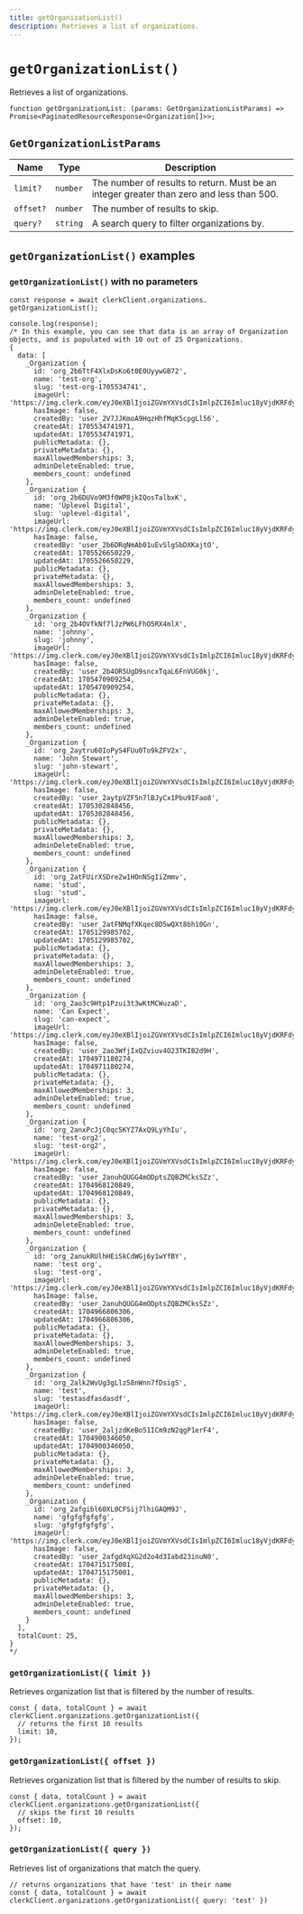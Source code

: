```yaml
---
title: getOrganizationList()
description: Retrieves a list of organizations.
---
```


# `getOrganizationList()`

Retrieves a list of organizations.

```tsx
function getOrganizationList: (params: GetOrganizationListParams) => Promise<PaginatedResourceResponse<Organization[]>>;
```

## `GetOrganizationListParams`

| Name | Type | Description |
| --- | --- | --- |
| `limit?` | `number` | The number of results to return. Must be an integer greater than zero and less than 500. |
| `offset?` | `number` | The number of results to skip. |
| `query?` | `string` | A search query to filter organizations by. |

## `getOrganizationList()` examples

### `getOrganizationList()` with no parameters

```tsx
const response = await clerkClient.organizations.
getOrganizationList();

console.log(response);
/* In this example, you can see that data is an array of Organization objects, and is populated with 10 out of 25 Organizations. 
{
  data: [
    _Organization {
      id: 'org_2b6TtF4XlxDsKo6t0E0UyywGB72',
      name: 'test-org',
      slug: 'test-org-1705534741',
      imageUrl: 'https://img.clerk.com/eyJ0eXBlIjoiZGVmYXVsdCIsImlpZCI6Imluc18yVjdKRFdyclJwRmZFZTlqQUM2dWpSMG8xSlQiLCJyaWQiOiJvcmdfMmI2VHRGNFhseERzS282dDBFMFV5eXdHQjcyIiwiaW5pdGlhbHMiOiJUIn0',
      hasImage: false,
      createdBy: 'user_2V7JJKmoA9HqzHhfMqK5cpgLl56',
      createdAt: 1705534741971,
      updatedAt: 1705534741971,
      publicMetadata: {},
      privateMetadata: {},
      maxAllowedMemberships: 3,
      adminDeleteEnabled: true,
      members_count: undefined
    },
    _Organization {
      id: 'org_2b6DUVo9M3f0WP8jkIQosTalbxK',
      name: 'Uplevel Digital',
      slug: 'uplevel-digital',
      imageUrl: 'https://img.clerk.com/eyJ0eXBlIjoiZGVmYXVsdCIsImlpZCI6Imluc18yVjdKRFdyclJwRmZFZTlqQUM2dWpSMG8xSlQiLCJyaWQiOiJvcmdfMmI2RFVWbzlNM2YwV1A4amtJUW9zVGFsYnhLIiwiaW5pdGlhbHMiOiJVIn0',
      hasImage: false,
      createdBy: 'user_2b6DRqNmAb01uEvSlgSbDXKajtO',
      createdAt: 1705526650229,
      updatedAt: 1705526650229,
      publicMetadata: {},
      privateMetadata: {},
      maxAllowedMemberships: 3,
      adminDeleteEnabled: true,
      members_count: undefined
    },
    _Organization {
      id: 'org_2b4OVfkNf7lJzPW6LFhO5RX4mlX',
      name: 'johnny',
      slug: 'johnny',
      imageUrl: 'https://img.clerk.com/eyJ0eXBlIjoiZGVmYXVsdCIsImlpZCI6Imluc18yVjdKRFdyclJwRmZFZTlqQUM2dWpSMG8xSlQiLCJyaWQiOiJvcmdfMmI0T1Zma05mN2xKelBXNkxGaE81Ulg0bWxYIiwiaW5pdGlhbHMiOiJKIn0',
      hasImage: false,
      createdBy: 'user_2b4OR5UgD9sncxTqaL6FnVUG0kj',
      createdAt: 1705470909254,
      updatedAt: 1705470909254,
      publicMetadata: {},
      privateMetadata: {},
      maxAllowedMemberships: 3,
      adminDeleteEnabled: true,
      members_count: undefined
    },
    _Organization {
      id: 'org_2aytru60IoPyS4FUu0To9kZFV2x',
      name: 'John Stewart',
      slug: 'john-stewart',
      imageUrl: 'https://img.clerk.com/eyJ0eXBlIjoiZGVmYXVsdCIsImlpZCI6Imluc18yVjdKRFdyclJwRmZFZTlqQUM2dWpSMG8xSlQiLCJyaWQiOiJvcmdfMmF5dHJ1NjBJb1B5UzRGVXUwVG85a1pGVjJ4IiwiaW5pdGlhbHMiOiJKIn0',
      hasImage: false,
      createdBy: 'user_2aytpVZF5n7lBJyCx1Pbu9IFao8',
      createdAt: 1705302848456,
      updatedAt: 1705302848456,
      publicMetadata: {},
      privateMetadata: {},
      maxAllowedMemberships: 3,
      adminDeleteEnabled: true,
      members_count: undefined
    },
    _Organization {
      id: 'org_2atFUirXSDre2w1HOnNSgIiZmmv',
      name: 'stud',
      slug: 'stud',
      imageUrl: 'https://img.clerk.com/eyJ0eXBlIjoiZGVmYXVsdCIsImlpZCI6Imluc18yVjdKRFdyclJwRmZFZTlqQUM2dWpSMG8xSlQiLCJyaWQiOiJvcmdfMmF0RlVpclhTRHJlMncxSE9uTlNnSWlabW12IiwiaW5pdGlhbHMiOiJTIn0',
      hasImage: false,
      createdBy: 'user_2atFNMqfXKqec8D5wQXt8bh10Gn',
      createdAt: 1705129985702,
      updatedAt: 1705129985702,
      publicMetadata: {},
      privateMetadata: {},
      maxAllowedMemberships: 3,
      adminDeleteEnabled: true,
      members_count: undefined
    },
    _Organization {
      id: 'org_2ao3c9Htp1Pzui3t3wKtMCWuzaD',
      name: 'Can Expect',
      slug: 'can-expect',
      imageUrl: 'https://img.clerk.com/eyJ0eXBlIjoiZGVmYXVsdCIsImlpZCI6Imluc18yVjdKRFdyclJwRmZFZTlqQUM2dWpSMG8xSlQiLCJyaWQiOiJvcmdfMmFvM2M5SHRwMVB6dWkzdDN3S3RNQ1d1emFEIiwiaW5pdGlhbHMiOiJDIn0',
      hasImage: false,
      createdBy: 'user_2ao3WfjIxQZviuv4O23TKIB2d9H',
      createdAt: 1704971180274,
      updatedAt: 1704971180274,
      publicMetadata: {},
      privateMetadata: {},
      maxAllowedMemberships: 3,
      adminDeleteEnabled: true,
      members_count: undefined
    },
    _Organization {
      id: 'org_2anxPcJjC0qc5KYZ7AxQ9LyYhIu',
      name: 'test-org2',
      slug: 'test-org2',
      imageUrl: 'https://img.clerk.com/eyJ0eXBlIjoiZGVmYXVsdCIsImlpZCI6Imluc18yVjdKRFdyclJwRmZFZTlqQUM2dWpSMG8xSlQiLCJyaWQiOiJvcmdfMmFueFBjSmpDMHFjNUtZWjdBeFE5THlZaEl1IiwiaW5pdGlhbHMiOiJUIn0',
      hasImage: false,
      createdBy: 'user_2anuhQUGG4mODptsZQBZMCksSZz',
      createdAt: 1704968120849,
      updatedAt: 1704968120849,
      publicMetadata: {},
      privateMetadata: {},
      maxAllowedMemberships: 3,
      adminDeleteEnabled: true,
      members_count: undefined
    },
    _Organization {
      id: 'org_2anukRUlhHEiSkCdWGj6y1wYfBY',
      name: 'test org',
      slug: 'test-org',
      imageUrl: 'https://img.clerk.com/eyJ0eXBlIjoiZGVmYXVsdCIsImlpZCI6Imluc18yVjdKRFdyclJwRmZFZTlqQUM2dWpSMG8xSlQiLCJyaWQiOiJvcmdfMmFudWtSVWxoSEVpU2tDZFdHajZ5MXdZZkJZIiwiaW5pdGlhbHMiOiJUIn0',
      hasImage: false,
      createdBy: 'user_2anuhQUGG4mODptsZQBZMCksSZz',
      createdAt: 1704966806306,
      updatedAt: 1704966806306,
      publicMetadata: {},
      privateMetadata: {},
      maxAllowedMemberships: 3,
      adminDeleteEnabled: true,
      members_count: undefined
    },
    _Organization {
      id: 'org_2alk2WvUg3gLlz58nWnn7fDsigS',
      name: 'test',
      slug: 'testasdfasdasdf',
      imageUrl: 'https://img.clerk.com/eyJ0eXBlIjoiZGVmYXVsdCIsImlpZCI6Imluc18yVjdKRFdyclJwRmZFZTlqQUM2dWpSMG8xSlQiLCJyaWQiOiJvcmdfMmFsazJXdlVnM2dMbHo1OG5Xbm43ZkRzaWdTIiwiaW5pdGlhbHMiOiJUIn0',
      hasImage: false,
      createdBy: 'user_2aljzdKeBo51ICm9zN2qgP1erF4',
      createdAt: 1704900346050,
      updatedAt: 1704900346050,
      publicMetadata: {},
      privateMetadata: {},
      maxAllowedMemberships: 3,
      adminDeleteEnabled: true,
      members_count: undefined
    },
    _Organization {
      id: 'org_2afgibl60XL0CFSij7lhiGAQM9J',
      name: 'gfgfgfgfgfg',
      slug: 'gfgfgfgfgfg',
      imageUrl: 'https://img.clerk.com/eyJ0eXBlIjoiZGVmYXVsdCIsImlpZCI6Imluc18yVjdKRFdyclJwRmZFZTlqQUM2dWpSMG8xSlQiLCJyaWQiOiJvcmdfMmFmZ2libDYwWEwwQ0ZTaWo3bGhpR0FRTTlKIiwiaW5pdGlhbHMiOiJHIn0',
      hasImage: false,
      createdBy: 'user_2afgdXqXG2d2o4d3Iabd23inuN0',
      createdAt: 1704715175001,
      updatedAt: 1704715175001,
      publicMetadata: {},
      privateMetadata: {},
      maxAllowedMemberships: 3,
      adminDeleteEnabled: true,
      members_count: undefined
    }
  ],
  totalCount: 25,
}
*/
```

### `getOrganizationList({ limit })`

Retrieves organization list that is filtered by the number of results.

```tsx
const { data, totalCount } = await clerkClient.organizations.getOrganizationList({
  // returns the first 10 results
  limit: 10,
});
```

### `getOrganizationList({ offset })`

Retrieves organization list that is filtered by the number of results to skip.

```tsx
const { data, totalCount } = await clerkClient.organizations.getOrganizationList({
  // skips the first 10 results
  offset: 10,
});
```

### `getOrganizationList({ query })`

Retrieves list of organizations that match the query.

```tsx
// returns organizations that have 'test' in their name
const { data, totalCount } = await clerkClient.organizations.getOrganizationList({ query: 'test' })
```